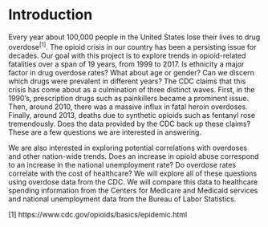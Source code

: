 # Introduction

Every year about 100,000 people in the United States lose their lives to drug overdose^\[1\]^. The opioid crisis in our country has been a persisting issue for decades. Our goal with this project is to explore trends in opioid-related fatalities over a span of 19 years, from 1999 to 2017. Is ethnicity a major factor in drug overdose rates? What about age or gender? Can we discern which drugs were prevalent in different years? The CDC claims that this crisis has come about as a culmination of three distinct waves. First, in the 1990's, prescription drugs such as painkillers became a prominent issue. Then, around 2010, there was a massive influx in fatal heroin overdoses. Finally, around 2013, deaths due to synthetic opioids such as fentanyl rose tremendously. Does the data provided by the CDC back up these claims? These are a few questions we are interested in answering.

We are also interested in exploring potential correlations with overdoses and other nation-wide trends. Does an increase in opioid abuse correspond to an increase in the national unemployment rate? Do overdose rates correlate with the cost of healthcare? We will explore all of these questions using overdose data from the CDC. We will compare this data to healthcare spending information from the Centers for Medicare and Medicaid services and national unemployment data from the Bureau of Labor Statistics.

\[1\] https://www.cdc.gov/opioids/basics/epidemic.html

